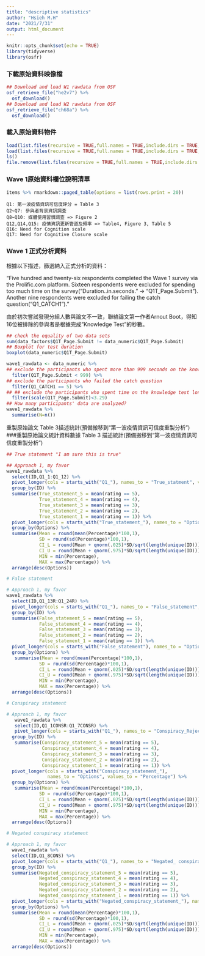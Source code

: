 ```yaml
---
title: "descriptive statistics"
author: "Hsieh M.H"
date: "2021/7/31"
output: html_document
---
```


```r
knitr::opts_chunk$set(echo = TRUE)
library(tidyverse)
library(osfr)
```

### 下載原始資料映像檔

```r
## Download and load W1 rawdata from OSF
osf_retrieve_file("he2v7") %>%
  osf_download()
## Download and load W2 rawdata from OSF
osf_retrieve_file("ch68a") %>%
  osf_download() 
```

### 載入原始資料物件

```r
load(list.files(recursive = TRUE,full.names = TRUE,include.dirs = TRUE,pattern = "*.Rdata")[1])
load(list.files(recursive = TRUE,full.names = TRUE,include.dirs = TRUE,pattern = "*.Rdata")[2])
ls()
file.remove(list.files(recursive = TRUE,full.names = TRUE,include.dirs = TRUE,pattern = "*.Rdata"))
```

### Wave 1原始資料欄位說明清單

```r
items %>% rmarkdown::paged_table(options = list(rows.print = 20))
```
```
Q1: 第一波疫情資訊可信度評分 = Table 3
Q2~Q7: 參與者背景資訊調查
Q8~Q10: 媒體使用習慣調查 => Figure 2
Q12,Q14,Q15: 疫情資訊更新管道及頻率 => Table4, Figure 3, Table 5
Q16: Need for Cognition scale
Q17: Need for Cognitive Closure scale
```
### Wave 1 正式分析資料

根據以下描述，篩選納入正式分析的資料：

"Five hundred and twenty-six respondents completed the Wave 1 survey via the Prolific.com platform. Sixteen respondents were excluded for spending too much time on the survey("Duration..in.seconds." -> "Q1T_Page.Submit"). Another nine respondents were excluded for failing the catch question("Q1_CATCH1")."

由於初次嘗試發現分組人數與論文不一致，聯絡論文第一作者Arnout Boot，得知16位被排除的參與者是根據完成"Knowledge Test"的秒數。

```r
## check the equality of two data sets
sum(data_factors$Q1T_Page.Submit != data_numeric$Q1T_Page.Submit)
## Boxplot for test duration
boxplot(data_numeric$Q1T_Page.Submit)

wave1_rawdata <- data_numeric %>% 
## exclude the participants who spent more than 999 seconds on the knowledge test
  filter(Q1T_Page.Submit < 999) %>%
## exclude the participants who failed the catch question
  filter(Q1_CATCH1 == 5) %>%
## ## exclude the participants who spent time on the knowledge test longer than 3.29 standardized time
  filter(scale(Q1T_Page.Submit)<3.29)
## How many participants' data are analyzed?
wave1_rawdata %>%
  summarise(N=n())
```

重製原始論文 Table 3描述統計(預備搬移到“第一波疫情資訊可信度重製分析”)
###重製原始論文統計資料數據 
Table 3 描述統計(預備搬移到“第一波疫情資訊可信度重製分析”)
```r
## True statement "I am sure this is true"

## Approach 1, my favor
wave1_rawdata %>%
  select(ID,Q1_1:Q1_12) %>%
  pivot_longer(cols = starts_with("Q1_"), names_to = "True_statment", values_to = "rating") %>%
  group_by(ID) %>%
  summarise(True_statement_5 = mean(rating == 5),
            True_statement_4 = mean(rating == 4),
            True_statement_3 = mean(rating == 3),
            True_statement_2 = mean(rating == 2),
            True_statement_1 = mean(rating == 1)) %>%
  pivot_longer(cols = starts_with("True_statement_"), names_to = "Options",values_to = "Percentage") %>%
  group_by(Options) %>%
  summarise(Mean = round(mean(Percentage)*100,1), 
            SD = round(sd(Percentage)*100,1),
            CI_L = round(Mean + qnorm(.025)*SD/sqrt(length(unique(ID))),1),
            CI_U = round(Mean + qnorm(.975)*SD/sqrt(length(unique(ID))),1),
            MIN = min(Percentage),
            MAX = max(Percentage)) %>%
  arrange(desc(Options))
```

```r
# False statement

# Approach 1, my favor
wave1_rawdata %>%
  select(ID,Q1_13R:Q1_24R) %>%
  pivot_longer(cols = starts_with("Q1_"), names_to = "False_statement", values_to = "rating") %>%
  group_by(ID) %>%
  summarise(False_statement_5 = mean(rating == 5),
            False_statement_4 = mean(rating == 4),
            False_statement_3 = mean(rating == 3),
            False_statement_2 = mean(rating == 2),
            False_statement_1 = mean(rating == 1)) %>%
  pivot_longer(cols = starts_with("False_statement"), names_to = "Options", values_to = "Percentage") %>%
  group_by(Options) %>%
   summarise(Mean = round(mean(Percentage)*100,1), 
            SD = round(sd(Percentage)*100,1),
            CI_L = round(Mean + qnorm(.025)*SD/sqrt(length(unique(ID))),1),
            CI_U = round(Mean + qnorm(.975)*SD/sqrt(length(unique(ID))),1),
            MIN = min(Percentage),
            MAX = max(Percentage)) %>%
  arrange(desc(Options))
```

```r
# Conspiracy statement

# Approach 1, my favor
   wave1_rawdata %>%
   select(ID,Q1_1CONSR:Q1_7CONSR) %>%
   pivot_longer(cols = starts_with("Q1_"), names_to = "Conspiracy_Rejection", values_to = "rating") %>%
  group_by(ID) %>%
   summarise(Conspiracy_statement_5 = mean(rating == 5),
             Conspiracy_statement_4 = mean(rating == 4),
             Conspiracy_statement_3 = mean(rating == 3),
             Conspiracy_statement_2 = mean(rating == 2),
             Conspiracy_statement_1 = mean(rating == 1)) %>%
  pivot_longer(cols = starts_with("Conspiracy_statement_"),
               names_to = "Options", values_to = "Percentage") %>% 
  group_by(Options) %>%
   summarise(Mean = round(mean(Percentage)*100,1), 
            SD = round(sd(Percentage)*100,1),
            CI_L = round(Mean + qnorm(.025)*SD/sqrt(length(unique(ID))),1),
            CI_U = round(Mean + qnorm(.975)*SD/sqrt(length(unique(ID))),1),
            MIN = min(Percentage),
            MAX = max(Percentage)) %>%
  arrange(desc(Options))
```
```r
# Negated conspiracy statement

# Approach 1, my favor
  wave1_rawdata %>%
  select(ID,Q1_8CONS) %>%
  pivot_longer(cols = starts_with("Q1_"), names_to = "Negated_ conspiracy_statement", values_to = "rating") %>%
  group_by(ID) %>%
  summarise(Negated_conspiracy_statement_5 = mean(rating == 5),
            Negated_conspiracy_statement_4 = mean(rating == 4),
            Negated_conspiracy_statement_3 = mean(rating == 3),
            Negated_conspiracy_statement_2 = mean(rating == 2),
            Negated_conspiracy_statement_1 = mean(rating == 1)) %>%
  pivot_longer(cols = starts_with("Negated_conspiracy_statement_"), names_to = "Options", values_to = "Percentage") %>%
  group_by(Options) %>%
  summarise(Mean = round(mean(Percentage)*100,1), 
            SD = round(sd(Percentage)*100,1),
            CI_L = round(Mean + qnorm(.025)*SD/sqrt(length(unique(ID))),1),
            CI_U = round(Mean + qnorm(.975)*SD/sqrt(length(unique(ID))),1),
            MIN = min(Percentage),
            MAX = max(Percentage)) %>%
  arrange(desc(Options))
```

